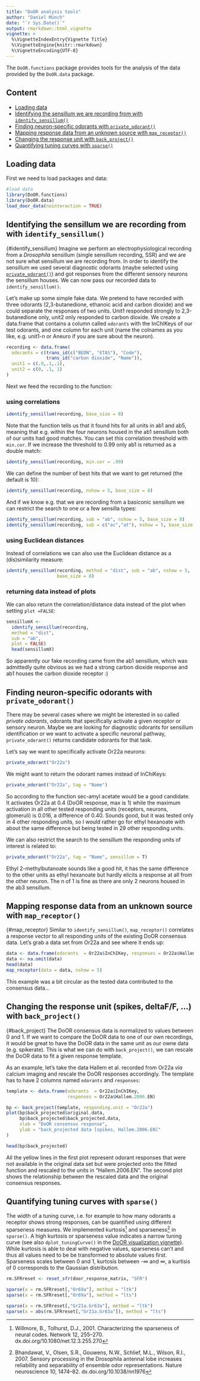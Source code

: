 ```yaml
---
title: "DoOR analysis tools"
author: "Daniel Münch"
date: "`r Sys.Date()`"
output: rmarkdown::html_vignette
vignette: >
  %\VignetteIndexEntry{Vignette Title}
  %\VignetteEngine{knitr::rmarkdown}
  %\VignetteEncoding{UTF-8}
---
```


The `DoOR.functions` package provides tools for the analysis of the data
provided by the `DoOR.data` package.

## Content
* [Loading data](#loading)
* [Identifying the sensillum we are recording from with `identify_sensillum()`](
#identify_sensillum)
* [Finding neuron-specific odorants with `private_odorant()`](#private_odorant)
* [Mapping response data from an unknown source with `map_receptor()`](
#map_receptor)
* [Changing the response unit with `back_project()`](#back_project)
* [Quantifying tuning curves with `sparse()`](#sparse)



## Loading data{#loading}
First we need to load packages and data:
```r
#load data
library(DoOR.functions)
library(DoOR.data)
load_door_data(nointeraction = TRUE)
```

## Identifying the sensillum we are recording from with `identify_sensillum()` 
{#identify_sensillum}
Imagine we perform an electrophysiological recording from a _Drosophila_
sensillum (single sensillum recording, SSR) and we are not sure what sensillum
we are recording from. In order to identify the sensillum we used several
diagnostic odorants (maybe selected using
[`private_odorant()`](#private_odorant)) and got responses from the different
sensory neurons the sensillum houses. We can now pass our recorded data to
`identify_sensillum()`.

Let's make up some simple fake data. We pretend to have recorded with three
odorants (2,3-butanedione, ethanoic acid and carbon dioxide) and we could
separate the responses of two units. Unit1 responded strongly to 2,3-butanedione
only, unit2 only responded to carbon dioxide. We create a data.frame that
contains a column called `odorants` with the InChIKeys of our test odorants, and
one column for each unit (name the colnames as you like, e.g. unit1-n or Aneuro
if you are sure about the neuron).

```r
recording <- data.frame(
  odorants = c(trans_id(c("BEDN", "ETAS"), "Code"),
               trans_id("carbon dioxide", "Name")),
  unit1 = c(.9,.1,.1),
  unit2 = c(0, .1, 1)
)
```
Next we feed the recording to the function:

### using correlations
```r
identify_sensillum(recording, base_size = 8)
```
Note that the function tells us that it found hits for all units in ab1 and ab5,
meaning that e.g. within the four neurons housed in the ab1 sensillum both of
our units had good matches. You can set this correlation threshold with
`min.cor`. If we increase the threshold to 0.99 only ab1 is returned as a double
match:

```r
identify_sensillum(recording, min.cor = .99)
```

We can define the number of best hits that we want to get returned (the default
is 10):
```r
identify_sensillum(recording, nshow = 5, base_size = 8)
```
And if we know e.g. that we are recording from a basiconic sensillum we can
restrict the search to one or a few sensilla types:
```r
identify_sensillum(recording, sub = "ab", nshow = 5, base_size = 8)
identify_sensillum(recording, sub = c("ac","at"), nshow = 5, base_size = 8)
```

### using Euclidean distances
Instead of correlations we can also use the Euclidean distance as a
(dis)similarity measure:

```r
identify_sensillum(recording, method = "dist", sub = "ab", nshow = 5, 
                   base_size = 8)
```

### returning data instead of plots
We can also return the correlation/distance data instead of the plot when
setting `plot =FALSE`:
```r
sensillumX <-
  identify_sensillum(recording,
  method = "dist",
  sub = "ab",
  plot = FALSE)
  head(sensillumX)
```

So apparently our fake recording came from the ab1 sensillum, which was
admittedly quite obvious as we had a strong carbon dioxide response and ab1
houses the carbon dioxide receptor :)



## Finding neuron-specific odorants with `private_odorant()` {#private_odorant}
There may be several cases where we might be interested in so called 
_private odorants_, odorants that specifically activate a given receptor or 
sensory neuron. Maybe we are looking for diagnostic odorants for sensillum
identification or we want to activate a specific neuronal pathway,
`private_odorant()` returns candidate odorants for that task.

Let's say we want to specifically activate Or22a neurons:
```r
private_odorant("Or22a")
```

We might want to return the odorant names instead of InChiKeys:
```r
private_odorant("Or22a", tag = "Name")
```
So according to the function sec-amyl acetate would be a good candidate. It
activates Or22a at 0.4 (DoOR response, max is 1) while the maximum activation in
all other tested responding units (receptors, neurons, glomeruli) is 0.016, a
difference of 0.40. Sounds good, but it was tested only in 4 other responding
units, so I would rather go for ethyl hexanoate with about the same difference
but being tested in 29 other responding units.

We can also restrict the search to the sensillum the responding units of
interest is related to:
```r
private_odorant("Or22a", tag = "Name", sensillum = T)
```
Ethyl 2-methylbutanoate sounds like a good hit, it has the same difference to
the other units as ethyl hexanoate but hardly elicits a response at all from the
other neuron. The n of 1 is fine as there are only 2 neurons housed in the ab3
sensillum.



## Mapping response data from an unknown source with `map_receptor()`
{#map_receptor}
Similar to `identify_sensillum()`, `map_receptor()` correlates a response vector
to all responding units of the existing DoOR consensus data. Let's grab a data
set from Or22a and see where it ends up:
```r
data <- data.frame(odorants  = Or22a$InChIKey, responses = Or22a$Hallem.2006.EN)
data <- na.omit(data)
head(data)
map_receptor(data = data, nshow = 5)
```
This example was a bit circular as the tested data contributed to the consensus
data...



## Changing the response unit (spikes, deltaF/F, ...) with `back_project()`
{#back_project}
The DoOR consensus data is normalized to values between 0 and 1. If we want to
compare the DoOR data to one of our own recordings, it would be great to have
the DoOR data in the same unit as our owne data (e.g. spikerate). This is what
we can do with `back_project()`,  we can rescale the DoOR data to fit a given
response template.

As an example, let's take the data Hallem et al. recorded from Or22a _via_
calcium imaging and rescale the DoOR responses accordingly. The template has to
have 2 columns named `odorants` and `responses`:
```r
template <- data.frame(odorants  = Or22a$InChIKey,
                       responses = Or22a$Hallem.2006.EN)

bp <- back_project(template, responding.unit = "Or22a")
plot(bp$back_projected$original.data,
     bp$back_projected$back_projected.data,
     xlab = "DoOR consensus response",
     ylab = "back_projected data [spikes, Hallem.2006.EN]"
)

head(bp$back_projected)

```
All the yellow lines in the first plot represent odorant responses that were not
available in the original data set but were projected onto the fitted function
and rescaled to the units in "Hallem.2006.EN". The second plot shows the
relationship between the rescaled data and the original consensus responses.


## Quantifying tuning curves with `sparse()`{#sparse}
The width of a tuning curve, i.e. for example to how many odorants a receptor
shows strong responses, can be quantified using different sparseness measures.
We implemented kurtosis[^1] and sparseness[^2] in `sparse()`. A high kurtosis or
sparseness value indicates a narrow tuning curve (see also `dplot_tuningCurve()`
in the [DoOR visualization vignette](DoOR_visualizations.html#tuningCurve)).
While kurtosis is able to deal with negative values, sparseness can't and thus
all values need to be be transformed to absolute values first. Sparseness scales
between 0 and 1, kurtosis between -∞ and ∞, a kurtisis of 0 corresponds to the
Gaussian distribution.

```r
rm.SFRreset <- reset_sfr(door_response_matrix, "SFR")

sparse(x = rm.SFRreset[,"Or69a"], method = "ltk")
sparse(x = rm.SFRreset[,"Or69a"], method = "lts")

sparse(x = rm.SFRreset[,"Gr21a.Gr63a"], method = "ltk")
sparse(x = abs(rm.SFRreset[,"Gr21a.Gr63a"]), method = "lts")

```



[^1]: Willmore, B., Tolhurst, D.J., 2001. Characterizing the sparseness of
neural codes. Network 12, 255–270. dx.doi.org/10.1080/net.12.3.255.270
[^2]: Bhandawat, V., Olsen, S.R., Gouwens, N.W., Schlief, M.L., Wilson, R.I.,
2007. Sensory processing in the Drosophila antennal lobe increases reliability
and separability of ensemble odor representations. Nature neuroscience 10,
1474–82. dx.doi.org/10.1038/nn1976
